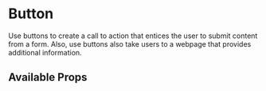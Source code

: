 

<Meta title="Components/Button/Intro" component={Button} />


# Button

Use buttons to create a call to action that entices the user to submit content from a form. Also, use buttons also take users to a webpage that provides additional information.

## Available Props

<ArgsTable component="Button" />
